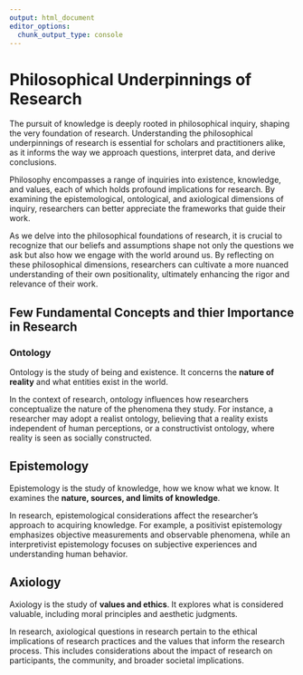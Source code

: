 ```yaml
---
output: html_document
editor_options: 
  chunk_output_type: console
---
```

# Philosophical Underpinnings of Research

The pursuit of knowledge is deeply rooted in philosophical inquiry, shaping the very foundation of research. Understanding the philosophical underpinnings of research is essential for scholars and practitioners alike, as it informs the way we approach questions, interpret data, and derive conclusions. 

Philosophy encompasses a range of inquiries into existence, knowledge, and values, each of which holds profound implications for research. By examining the epistemological, ontological, and axiological dimensions of inquiry, researchers can better appreciate the frameworks that guide their work. 

As we delve into the philosophical foundations of research, it is crucial to recognize that our beliefs and assumptions shape not only the questions we ask but also how we engage with the world around us. By reflecting on these philosophical dimensions, researchers can cultivate a more nuanced understanding of their own positionality, ultimately enhancing the rigor and relevance of their work.

## Few Fundamental Concepts and thier Importance in Research

### Ontology

Ontology is the study of being and existence. It concerns the **nature of reality** and what entities exist in the world.

In the context of research, ontology influences how researchers conceptualize the nature of the phenomena they study. For instance, a researcher may adopt a realist ontology, believing that a reality exists independent of human perceptions, or a constructivist ontology, where reality is seen as socially constructed.

## Epistemology

Epistemology is the study of knowledge, how we know what we know. It examines the **nature, sources, and limits of knowledge**.

In research, epistemological considerations affect the researcher's approach to acquiring knowledge. For example, a positivist epistemology emphasizes objective measurements and observable phenomena, while an interpretivist epistemology focuses on subjective experiences and understanding human behavior.

## Axiology

Axiology is the study of **values and ethics**. It explores what is considered valuable, including moral principles and aesthetic judgments.

In research, axiological questions in research pertain to the ethical implications of research practices and the values that inform the research process. This includes considerations about the impact of research on participants, the community, and broader societal implications.
